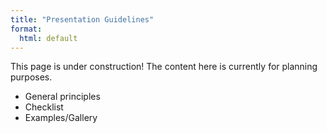 ```yaml
---
title: "Presentation Guidelines"
format: 
  html: default
---
```


::: {.callout-warning}
This page is under construction! The content here is currently for planning purposes.
:::

* General principles
* Checklist
* Examples/Gallery